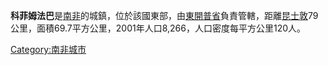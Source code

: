 {{unreferenced|time=2013-04-07T11:16:00+00:00}}
'''科菲姆法巴'''是[[南非|南非]]的城鎮，位於該國東部，由[[東開普省|東開普省]]負責管轄，距離[[昆士敦_(東開普省)|昆士敦]]79公里，面積69.7平方公里，2001年人口8,266，人口密度每平方公里120人。

{{SouthAfrica-geo-stub}}
[[Category:南非城市|Category:南非城市]]
